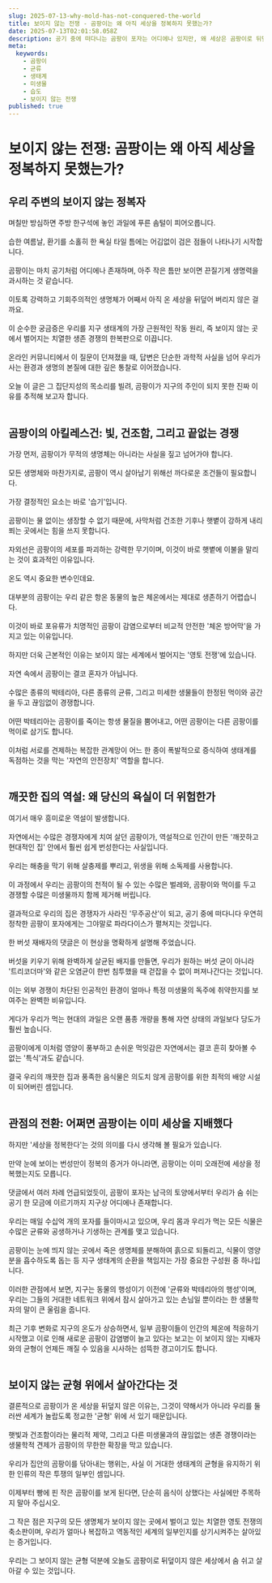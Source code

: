```yaml
---
slug: 2025-07-13-why-mold-has-not-conquered-the-world
title: 보이지 않는 전쟁 - 곰팡이는 왜 아직 세상을 정복하지 못했는가?
date: 2025-07-13T02:01:58.058Z
description: 공기 중에 떠다니는 곰팡이 포자는 어디에나 있지만, 왜 세상은 곰팡이로 뒤덮이지 않을까요? 곰팡이의 생존 조건과 보이지 않는 생태계의 전쟁, 그리고 깨끗한 우리 집이 오히려 곰팡이에 취약한 역설적인 이유를 파헤칩니다.
meta:
  keywords:
    - 곰팡이
    - 균류
    - 생태계
    - 미생물
    - 습도
    - 보이지 않는 전쟁
published: true
---
```


# 보이지 않는 전쟁: 곰팡이는 왜 아직 세상을 정복하지 못했는가?

<h2>우리 주변의 보이지 않는 정복자</h2>
며칠만 방심하면 주방 한구석에 놓인 과일에 푸른 솜털이 피어오릅니다.<br /><br />습한 여름날, 환기를 소홀히 한 욕실 타일 틈에는 어김없이 검은 점들이 나타나기 시작합니다.<br /><br />곰팡이는 마치 공기처럼 어디에나 존재하며, 아주 작은 틈만 보이면 끈질기게 생명력을 과시하는 것 같습니다.<br /><br />이토록 강력하고 기회주의적인 생명체가 어째서 아직 온 세상을 뒤덮어 버리지 않은 걸까요.<br /><br />이 순수한 궁금증은 우리를 지구 생태계의 가장 근원적인 작동 원리, 즉 보이지 않는 곳에서 벌어지는 치열한 생존 경쟁의 한복판으로 이끕니다.<br /><br />온라인 커뮤니티에서 이 질문이 던져졌을 때, 답변은 단순한 과학적 사실을 넘어 우리가 사는 환경과 생명의 본질에 대한 깊은 통찰로 이어졌습니다.<br /><br />오늘 이 글은 그 집단지성의 목소리를 빌려, 곰팡이가 지구의 주인이 되지 못한 진짜 이유를 추적해 보고자 합니다.<br /><br />

<h2>곰팡이의 아킬레스건: 빛, 건조함, 그리고 끝없는 경쟁</h2>
가장 먼저, 곰팡이가 무적의 생명체는 아니라는 사실을 짚고 넘어가야 합니다.<br /><br />모든 생명체와 마찬가지로, 곰팡이 역시 살아남기 위해선 까다로운 조건들이 필요합니다.<br /><br />가장 결정적인 요소는 바로 '습기'입니다.<br /><br />곰팡이는 물 없이는 생장할 수 없기 때문에, 사막처럼 건조한 기후나 햇볕이 강하게 내리쬐는 곳에서는 힘을 쓰지 못합니다.<br /><br />자외선은 곰팡이의 세포를 파괴하는 강력한 무기이며, 이것이 바로 햇볕에 이불을 말리는 것이 효과적인 이유입니다.<br /><br />온도 역시 중요한 변수인데요.<br /><br />대부분의 곰팡이는 우리 같은 항온 동물의 높은 체온에서는 제대로 생존하기 어렵습니다.<br /><br />이것이 바로 포유류가 치명적인 곰팡이 감염으로부터 비교적 안전한 '체온 방어막'을 가지고 있는 이유입니다.<br /><br />하지만 더욱 근본적인 이유는 보이지 않는 세계에서 벌어지는 '영토 전쟁'에 있습니다.<br /><br />자연 속에서 곰팡이는 결코 혼자가 아닙니다.<br /><br />수많은 종류의 박테리아, 다른 종류의 균류, 그리고 미세한 생물들이 한정된 먹이와 공간을 두고 끊임없이 경쟁합니다.<br /><br />어떤 박테리아는 곰팡이를 죽이는 항생 물질을 뿜어내고, 어떤 곰팡이는 다른 곰팡이를 먹이로 삼기도 합니다.<br /><br />이처럼 서로를 견제하는 복잡한 관계망이 어느 한 종이 폭발적으로 증식하여 생태계를 독점하는 것을 막는 '자연의 안전장치' 역할을 합니다.<br /><br />

<h2>깨끗한 집의 역설: 왜 당신의 욕실이 더 위험한가</h2>
여기서 매우 흥미로운 역설이 발생합니다.<br /><br />자연에서는 수많은 경쟁자에게 치여 살던 곰팡이가, 역설적으로 인간이 만든 '깨끗하고 현대적인 집' 안에서 훨씬 쉽게 번성한다는 사실입니다.<br /><br />우리는 해충을 막기 위해 살충제를 뿌리고, 위생을 위해 소독제를 사용합니다.<br /><br />이 과정에서 우리는 곰팡이의 천적이 될 수 있는 수많은 벌레와, 곰팡이와 먹이를 두고 경쟁할 수많은 미생물까지 함께 제거해 버립니다.<br /><br />결과적으로 우리의 집은 경쟁자가 사라진 '무주공산'이 되고, 공기 중에 떠다니다 우연히 정착한 곰팡이 포자에게는 그야말로 파라다이스가 펼쳐지는 것입니다.<br /><br />한 버섯 재배자의 댓글은 이 현상을 명확하게 설명해 주었습니다.<br /><br />버섯을 키우기 위해 완벽하게 살균된 배지를 만들면, 우리가 원하는 버섯 균이 아니라 '트리코더마'와 같은 오염균이 한번 침투했을 때 걷잡을 수 없이 퍼져나간다는 것입니다.<br /><br />이는 외부 경쟁이 차단된 인공적인 환경이 얼마나 특정 미생물의 독주에 취약한지를 보여주는 완벽한 비유입니다.<br /><br />게다가 우리가 먹는 현대의 과일은 오랜 품종 개량을 통해 자연 상태의 과일보다 당도가 훨씬 높습니다.<br /><br />곰팡이에게 이처럼 영양이 풍부하고 손쉬운 먹잇감은 자연에서는 결코 흔히 찾아볼 수 없는 '특식'과도 같습니다.<br /><br />결국 우리의 깨끗한 집과 풍족한 음식물은 의도치 않게 곰팡이를 위한 최적의 배양 시설이 되어버린 셈입니다.<br /><br />

<h2>관점의 전환: 어쩌면 곰팡이는 이미 세상을 지배했다</h2>
하지만 '세상을 정복한다'는 것의 의미를 다시 생각해 볼 필요가 있습니다.<br /><br />만약 눈에 보이는 번성만이 정복의 증거가 아니라면, 곰팡이는 이미 오래전에 세상을 정복했는지도 모릅니다.<br /><br />댓글에서 여러 차례 언급되었듯이, 곰팡이 포자는 남극의 토양에서부터 우리가 숨 쉬는 공기 한 모금에 이르기까지 지구상 어디에나 존재합니다.<br /><br />우리는 매일 수십억 개의 포자를 들이마시고 있으며, 우리 몸과 우리가 먹는 모든 식물은 수많은 균류와 공생하거나 기생하는 관계를 맺고 있습니다.<br /><br />곰팡이는 눈에 띄지 않는 곳에서 죽은 생명체를 분해하여 흙으로 되돌리고, 식물이 영양분을 흡수하도록 돕는 등 지구 생태계의 순환을 책임지는 가장 중요한 구성원 중 하나입니다.<br /><br />이러한 관점에서 보면, 지구는 동물의 행성이기 이전에 '균류와 박테리아의 행성'이며, 우리는 그들의 거대한 네트워크 위에서 잠시 살아가고 있는 손님일 뿐이라는 한 생물학자의 말이 큰 울림을 줍니다.<br /><br />최근 기후 변화로 지구의 온도가 상승하면서, 일부 곰팡이들이 인간의 체온에 적응하기 시작했고 이로 인해 새로운 곰팡이 감염병이 늘고 있다는 보고는 이 보이지 않는 지배자와의 균형이 언제든 깨질 수 있음을 시사하는 섬뜩한 경고이기도 합니다.<br /><br />

<h2>보이지 않는 균형 위에서 살아간다는 것</h2>
결론적으로 곰팡이가 온 세상을 뒤덮지 않은 이유는, 그것이 약해서가 아니라 우리를 둘러싼 세계가 놀랍도록 정교한 '균형' 위에 서 있기 때문입니다.<br /><br />햇빛과 건조함이라는 물리적 제약, 그리고 다른 미생물과의 끊임없는 생존 경쟁이라는 생물학적 견제가 곰팡이의 무한한 확장을 막고 있습니다.<br /><br />우리가 집안의 곰팡이를 닦아내는 행위는, 사실 이 거대한 생태계의 균형을 유지하기 위한 인류의 작은 투쟁의 일부인 셈입니다.<br /><br />이제부터 빵에 핀 작은 곰팡이를 보게 된다면, 단순히 음식이 상했다는 사실에만 주목하지 말아 주십시오.<br /><br />그 작은 점은 지구의 모든 생명체가 보이지 않는 곳에서 벌이고 있는 치열한 영토 전쟁의 축소판이며, 우리가 얼마나 복잡하고 역동적인 세계의 일부인지를 상기시켜주는 살아있는 증거입니다.<br /><br />우리는 그 보이지 않는 균형 덕분에 오늘도 곰팡이로 뒤덮이지 않은 세상에서 숨 쉬고 살아갈 수 있는 것입니다.<br /><br />
